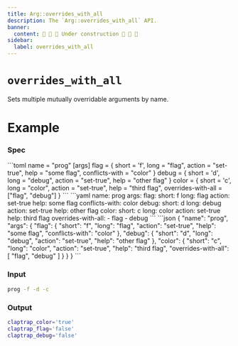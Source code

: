 ```yaml
---
title: Arg::overrides_with_all
description: The `Arg::overrides_with_all` API.
banner:
  content: 🚧 🚧 🚧 Under construction 🚧 🚧 🚧
sidebar:
  label: overrides_with_all
---
```



# `overrides_with_all` <LinkButton href="https://docs.rs/clap/latest/clap/struct.Arg.html#method.overrides_with_all" icon="open-book" variant="minimal"></LinkButton>

<Badge text="since 0.1.0" size="small" />

Sets multiple mutually overridable arguments by name.

# Example

### Spec

<Tabs syncKey="format">
  <TabItem label="TOML">
```toml
name = "prog"
[args]
flag = { short = 'f', long = "flag", action = "set-true", help = "some flag", conflicts-with = "color" }
debug = { short = 'd', long = "debug", action = "set-true", help = "other flag" }
color = { short = 'c', long = "color", action = "set-true", help = "third flag", overrides-with-all = ["flag", "debug"] }
```
  </TabItem>
  <TabItem label="YAML">
```yaml
name: prog
args:
  flag:
    short: f
    long: flag
    action: set-true
    help: some flag
    conflicts-with: color
  debug:
    short: d
    long: debug
    action: set-true
    help: other flag
  color:
    short: c
    long: color
    action: set-true
    help: third flag
    overrides-with-all:
    - flag
    - debug
```
  </TabItem>
  <TabItem label="JSON">
```json
{
  "name": "prog",
  "args": {
    "flag": {
      "short": "f",
      "long": "flag",
      "action": "set-true",
      "help": "some flag",
      "conflicts-with": "color"
    },
    "debug": {
      "short": "d",
      "long": "debug",
      "action": "set-true",
      "help": "other flag"
    },
    "color": {
      "short": "c",
      "long": "color",
      "action": "set-true",
      "help": "third flag",
      "overrides-with-all": [
        "flag",
        "debug"
      ]
    }
  }
}
```
  </TabItem>
</Tabs>

### Input

```bash
prog -f -d -c
```

### Output

```bash
claptrap_color='true'
claptrap_flag='false'
claptrap_debug='false'
```
